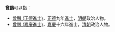 '''曾鵬'''可以指：
* [[曾鵬_(正德進士)|曾鵬 (正德進士)]]，[[正德_(明朝)|正德]]九年[[進士|進士]]，[[明朝|明朝]]政治人物。
* [[曾鵬_(嘉慶進士)|曾鵬 (嘉慶進士)]]，[[嘉慶|嘉慶]]十六年進士，[[清朝|清朝]]政治人物。
{{disambig}}